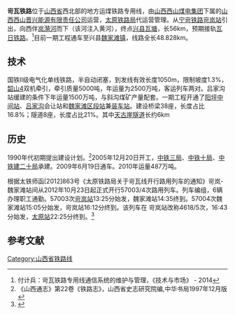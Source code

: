'''岢瓦铁路'''位于[[山西省|山西省]]西北部的地方运煤铁路专用线，由[[山西西山煤电集团|山西西山煤电集团]]下属的[[山西西山矿务局|山西西山晋兴能源有限责任公司]]运营，[[太原铁路局|太原铁路局]]代运营管理。从[[宁岢铁路|宁岢铁路]][[岢岚站|岢岚站]]引出，向西伴[[岚漪河|岚漪河]]而下（该河注入黄河），终点[[兴县|兴县]][[瓦塘站|瓦塘]]，长56km，预期接轨[[瓦日铁路|瓦日铁路]]。<ref>付计兵：岢瓦铁路专用线通信系统的维护与管理，《技术与市场》 - 2014</ref>目前一期工程通车至兴县[[魏家滩镇|魏家滩镇]]，线路全长48.828km。
==技术==
国铁II级电气化单线铁路，半自动闭塞，到发线有效长度1050m，限制坡度1.3%，[[韶山4型電力機車|韶山4]]双机牵引，牵引质量5000吨，年运量为2500万吨，客运列车两对。吕家沟站缓建的条件下年运量1500万吨，与斜沟煤矿产量配套。一期工程开通了[[阳坪站|阳坪]][[中间站|中间站]]、[[吕家沟站|吕家沟]]会让站和[[魏家滩站|魏家滩]][[区段站|区段站]]兼[[装车站|装车站]]。建设桥梁38座，长度占比16.8%；隧道8座，长度占比21%。其中[[天古崖隧道|天古崖隧道]]长约6km
==历史==
1990年代初期提出建设计划。<ref>《山西通志》第22卷《铁路志》，山西省史志研究院编,中华书局1997年12月版</ref>2005年12月20日开工，[[中铁三局|中铁三局]]、[[中铁十局|中铁十局]]、[[中铁建二十局|中铁建二十局]]承建。2009年6月19日通车。2010年运量487万吨。

根据太铁师函[2012]863号《太原铁路局关于岢瓦线开行路用列车的通知》岢岚-魏家滩站间从2012年10月23日起正式开行57003/4次路用列车。列车编组，6辆办理职工通勤。57003次[[岢岚站|岢岚站]]13:25分始发，魏家滩站14:35终到。57004次魏家滩站15:05分始发，岢岚站16:12分终到。该列车在
岢岚站改称4618/5次，16:43分始发，[[太原站|太原站]]22:25分终到。<ref>{{Cite web |url=http://www.chnrailway.com/news/20121023/1023418299.html |title=《岢瓦铁路开行首列岢岚-魏家滩站间路用列车》，中华铁道网，2012-10-23 |accessdate=2017-03-01 |archive-date=2012-11-02 |archive-url=https://web.archive.org/web/20121102033133/http://www.chnrailway.com/news/20121023/1023418299.html |dead-url=no }}</ref>
==参考文献==
<references/>
{{中国铁路}}
[[Category:山西省铁路线|Category:山西省铁路线]]